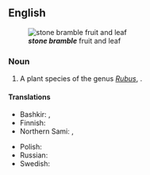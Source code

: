 ==English==
{{wikipedia}}
[[File:Rubus saxatilis02 cropped.jpg|thumb|right|'''''stone bramble''''' fruit and leaf]]

===Noun===
{{en-noun}}

# A plant species of the genus ''[[Rubus]]'', {{taxlink|Rubus saxatilis|species|noshow=1}}.

====Translations====
{{trans-top|Rubus saxatilis}}
* Bashkir: {{t|ba|бөрлөгән}}, {{qualifier|more specifically}} {{t|ba|ҡыҙыл бөрлөгән}}
* Finnish: {{t+|fi|lillukka}}
* Northern Sami: {{t|se|veaddemuorji}}, {{t|se|lážžamuorji}}
{{trans-mid}}
* Polish: {{t+|pl|kamionka|f}}
* Russian: {{t+|ru|костяни́ка|f}}
* Swedish: {{t+|sv|stenbär|n}}
{{trans-bottom}}